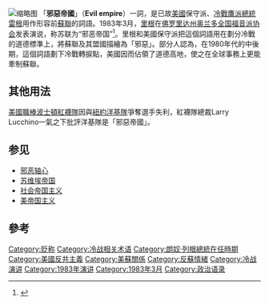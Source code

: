 {{NoteTA|G1=US Presidents}}
{{罗纳德·里根系列}}
[[File:41st_Annual_Convention_of_the_National_Association_of_Evangelicals.jpg|缩略图]]
「'''邪惡帝國'''」（'''Evil empire'''）一詞，是已故[[美國|美國]]保守派、[[冷戰|冷戰]][[鷹派|鷹派]][[美国总统|總統]][[隆納·雷根|雷根]]用作形容前[[蘇聯|蘇聯]]的詞語。1983年3月，[[里根|里根]]在[[佛罗里达州|佛罗里达州]][[奥兰多_(佛罗里达州)|奥兰多]][[全国福音派协会|全国福音派协会]]发表演说，称苏联为“邪恶帝国”<ref>{{Cite web|title=Reagan, "Evil Empire," Speech Text|url=https://voicesofdemocracy.umd.edu/reagan-evil-empire-speech-text/|access-date=2021-10-14|work=Voices of Democracy|language=en-US}}</ref>。里根和美國保守派把這個詞語用在劃分冷戰的道德標準上，將蘇聯及其盟國描繪為「邪惡」。部分人認為，在1980年代的中後期，這個詞語劃下冷戰轉捩點，美國因而佔領了道德高地，使之在全球事務上更能牽制蘇聯。

==其他用法==
[[美國職棒|美國職棒]][[波士頓紅襪隊|波士頓紅襪隊]]因與[[紐約洋基隊|紐約洋基隊]]爭奪選手失利，紅襪隊總裁Larry Lucchino一氣之下批評洋基隊是「邪惡帝國」。

==参见==
* [[邪恶轴心|邪恶轴心]]
* [[苏维埃帝国|苏维埃帝国]]
* [[社会帝国主义|社会帝国主义]]
* [[美帝国主义|美帝国主义]]

== 參考 ==
{{Reflist|2}}{{冷战|state=collapsed}}
{{DEFAULTSORT:Evil Empire}}
[[Category:贬称|Category:贬称]]
[[Category:冷战相关术语|Category:冷战相关术语]]
[[Category:朗奴·列根總統在任時期|Category:朗奴·列根總統在任時期]]
[[Category:美國反共主義|Category:美國反共主義]]
[[Category:美蘇關係|Category:美蘇關係]]
[[Category:反蘇情緒|Category:反蘇情緒]]
[[Category:冷战演讲|Category:冷战演讲]]
[[Category:1983年演讲|Category:1983年演讲]]
[[Category:1983年3月|Category:1983年3月]]
[[Category:政治语录|Category:政治语录]]